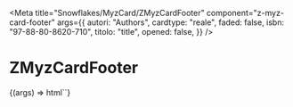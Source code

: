 
<Meta
  title="Snowflakes/MyzCard/ZMyzCardFooter"
  component="z-myz-card-footer"
  args={{
    autori: "Authors",
    cardtype: "reale",
    faded: false,
    isbn: "97-88-80-8620-710",
    titolo: "title",
    opened: false,
  }}
/>

# ZMyzCardFooter

<Canvas>
  <Story name="ZMyzCardFooter">
    {(args) => html`<z-myz-card-footer
      autori="${args.autori}"
      cardtype="${args.cardtype}"
      faded="${args.faded}"
      isbn="${args.isbn}"
      titolo="${args.titolo}"
      opened="${args.opened}"
    />`}
  </Story>
</Canvas>

<ArgsTable of="z-myz-card-footer" />
